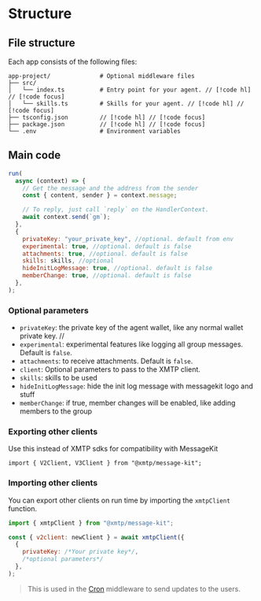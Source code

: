 # Structure

## File structure

Each app consists of the following files:

```
app-project/              # Optional middleware files
├── src/
│   └── index.ts          # Entry point for your agent. // [!code hl] // [!code focus]
│   └── skills.ts         # Skills for your agent. // [!code hl] // [!code focus]
├── tsconfig.json         // [!code hl] // [!code focus]
├── package.json          // [!code hl] // [!code focus]
└── .env                  # Environment variables
```

## Main code

```jsx
run(
  async (context) => {
    // Get the message and the address from the sender
    const { content, sender } = context.message;

    // To reply, just call `reply` on the HandlerContext.
    await context.send(`gm`);
  },
  {
    privateKey: "your_private_key", //optional. default from env
    experimental: true, //optional. default is false
    attachments: true, //optional. default is false
    skills: skills, //optional
    hideInitLogMessage: true, //optional. default is false
    memberChange: true, //optional. default is false
  },
);
```

### Optional parameters

- `privateKey`: the private key of the agent wallet, like any normal wallet private key. //
- `experimental`: experimental features like logging all group messages. Default is `false`.
- `attachments`: to receive attachments. Default is `false`.
- `client`: Optional parameters to pass to the XMTP client.
- `skills`: skills to be used
- `hideInitLogMessage`: hide the init log message with messagekit logo and stuff
- `memberChange`: if true, member changes will be enabled, like adding members to the group

### Exporting other clients

Use this instead of XMTP sdks for compatibility with MessageKit

```tsx
import { V2Client, V3Client } from "@xmtp/message-kit";
```

### Importing other clients

You can export other clients on run time by importing the `xmtpClient` function.

```jsx
import { xmtpClient } from "@xmtp/message-kit";

const { v2client: newClient } = await xmtpClient({
  {
    privateKey: /*Your private key*/,
    /*optional parameters*/
  },
);
```

> This is used in the [Cron](/middlewares/cron) middleware to send updates to the users.
